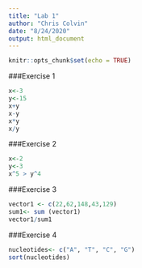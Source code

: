 ```yaml
---
title: "Lab 1"
author: "Chris Colvin"
date: "8/24/2020"
output: html_document
---
```

```r
knitr::opts_chunk$set(echo = TRUE)
```
###Exercise 1
```r
x<-3
y<-15
x+y
x-y
x*y
x/y
```
###Exercise 2
```r
x<-2
y<-3
x^5 > y^4
```
###Exercise 3
```r
vector1 <- c(22,62,148,43,129)
sum1<- sum (vector1)
vector1/sum1
```
###Exercise 4
```r
nucleotides<- c("A", "T", "C", "G")
sort(nucleotides)
```
